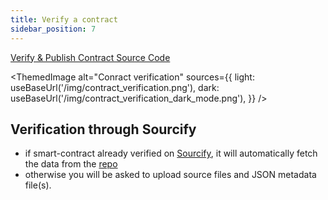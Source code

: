 ```yaml
---
title: Verify a contract
sidebar_position: 7
---
```



[Verify & Publish Contract Source Code](https://aurorascan.dev/verifyContract)

<ThemedImage
  alt="Conract verification"
  sources={{
    light: useBaseUrl('/img/contract_verification.png'),
    dark: useBaseUrl('/img/contract_verification_dark_mode.png'),
  }}
/>

## Verification through Sourcify

- if smart-contract already verified on [Sourcify](https://sourcify.dev/), it will automatically fetch the data from the [repo](https://repo.sourcify.dev/select-contract/)
- otherwise you will be asked to upload source files and JSON metadata file(s).
